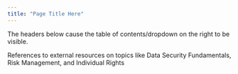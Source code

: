 ```yaml
---
title: "Page Title Here"
---
```



The headers below cause the table of contents/dropdown on the right to be visible. 

References to external resources on topics like Data Security Fundamentals, Risk Management, and Individual Rights